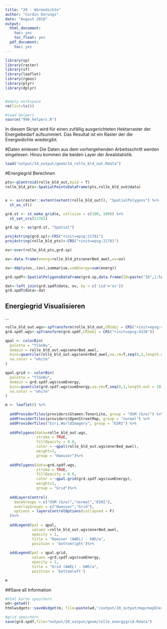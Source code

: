 ```yaml
---
title: "20 - Wärmedichte"
author: "Curdin Derungs"
date: "August 2018"
output:
  html_document:
    toc: yes
    toc_float: yes
  pdf_document:
    toc: yes
---
```


```r
library(sp)
library(raster)
library(sf)
library(leaflet)
library(rgeos)
library(plyr)
library(dplyr)


#empty workspace
rm(list=ls())

#load helpers
source("999_helpers.R")
```

In diesem Skript wird für einen zufällig ausgerichteten Hektarraster der Energiebedarf aufsummiert. Das Resultat ist ein Raster der die Energiedichte wiedergibt.

#Daten einlesen
Die Daten aus dem vorhergehenden Arbeitsschritt werden eingelesen. Hinzu kommen die beiden Layer der Arealstatistik.
```r
load("output/14_output/geom/14_rolle_bld_out.Rdata")
```

#Energiegrid Berechnen
```r

pts<-gCentroid(rolle_bld_out,byid = T)
rolle_bld_pts<-SpatialPointsDataFrame(pts,rolle_bld_out@data)


e <- as(raster::extent(extent(rolle_bld_out)), "SpatialPolygons") %>% 
  st_as_sf()

grd.st <- st_make_grid(e, cellsize = c(100, 100)) %>%
  st_set_crs(21781)

grd.sp <- as(grd.st, "Spatial")

proj4string(grd.sp)<-CRS("+init=epsg:21781")
proj4string(rolle_bld_pts)<-CRS("+init=epsg:21781")

ov<-over(rolle_bld_pts,grd.sp)

ov<-data.frame(energ=rolle_bld_pts$enerBed_awel,ov=ov)

ov<-ddply(ov,.(ov),summarise,sumEnergy=sum(energ))

grd.spdf<-SpatialPolygonsDataFrame(grd.sp,data.frame(ID=paste("ID",1:length(grd.sp),sep=""),iid=1:length(grd.sp)),match.ID = "ID")

dat<-left_join(grd.spdf@data, ov, by = c('iid'='ov'))
grd.spdf@data<-dat
```


## Energiegrid Visualisieren
...
```r
rolle_bld_out.wgs<-spTransform(rolle_bld_out,CRSobj = CRS("+init=epsg:4326"))
grd.spdf.wgs<-spTransform(grd.spdf,CRSobj = CRS("+init=epsg:4326"))

qpal <- colorBin(
  palette = "YlGnBu",
  domain = rolle_bld_out.wgs$enerBed_awel,
  bins=quantile(rolle_bld_out.wgs$enerBed_awel,na.rm=T,seq(0,1,length.out = 10)),
  na.color = "white"
)

qpal.grid <- colorBin(
  palette = "YlGnBu",
  domain = grd.spdf.wgs$sumEnergy,
  bins=quantile(grd.spdf.wgs$sumEnergy,na.rm=T,seq(0,1,length.out = 10)),
  na.color = "white"
)

m <- leaflet() %>%
  
  addProviderTiles(providers$Stamen.TonerLite, group = "OSM (b/w)") %>%
  addProviderTiles(providers$OpenStreetMap, group = "normal") %>%
  addProviderTiles("Esri.WorldImagery", group = "ESRI") %>%
  
  addPolygons(data=rolle_bld_out.wgs,
              stroke = TRUE,
              fillOpacity = 0.8, 
              color = ~qpal(rolle_bld_out.wgs$enerBed_awel),
              weight=1,
              group = "Haeuser")%>%
  
  addPolygons(data=grd.spdf.wgs,
              stroke = TRUE,
              fillOpacity = 0.6, 
              color = ~qpal.grid(grd.spdf.wgs$sumEnergy),
              weight=1,
              group = "Grid")%>%
  
  addLayersControl(
    baseGroups = c("OSM (b/w)","normal","ESRI"),
    overlayGroups = c("Haeuser","Grid"),
    options = layersControlOptions(collapsed = F)
  )%>%
  
  addLegend(pal = qpal, 
            values =rolle_bld_out.wgs$enerBed_awel, 
            opacity = 1,
            title = "Haeuser (AWEL) - kWh/a",
            position = 'bottomright')%>%
  
  addLegend(pal = qpal.grid, 
            values =grd.spdf.wgs$sumEnergy, 
            opacity = 1,
            title = "Grid (AWEL) - kWh/a",
            position = 'bottomleft')

m
```


##Save all Information
```r
#html karte speichern
wd<-getwd()
htmlwidgets::saveWidget(m, file=paste(wd,"/output/20_output/map/mapEnergyGrid.html",sep=""),selfcontained = T)

#grid speichern
save(grd.spdf,file="output/20_output/geom/rolle_energygrid.Rdata")
```
